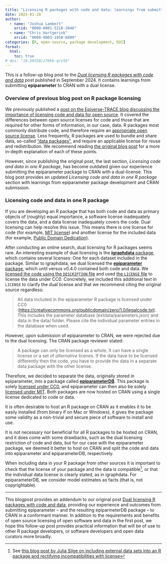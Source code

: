 ```yaml
---
title: "Licensing R packages with code and data: learnings from submitting to CRAN"
date: 2025-01-20
author:
  - name: "Joshua Lambert"
    orcid: "0000-0001-5218-3046"
  - name: "Chris Hartgerink"
    orcid: "0000-0003-1050-6809"
categories: [R, open-source, package development, DOI]
format:
  html: 
    toc: true
# doi: "10.59350/z78kb-qrz59"
---
```


::: {.callout-note}
This is a follow-up blog post to the [_Dual licensing R packages with code and data_](data-licensing.html) post published in September 2024. It contains learnings from submitting **epiparameter** to CRAN with a dual license.
:::

### Overview of previous blog post on R package licensing

We previously published a [post on the Epiverse-TRACE blog discussing the importance of licensing code and data for open source](data-licensing.html). It covered the differences between open source licenses for code and those that are required for other forms of information, in our case, data. R packages most commonly distribute code, and therefore require an [appropriate open source license](https://cran.r-project.org/doc/FAQ/R-exts.html#Licensing). Less frequently, R packages are used to bundle and share data, so-called ["data packages"](https://r-pkgs.org/data.html), and require an applicable license for reuse and redistribution. We recommend reading [the original blog post](data.licensing.html) for a more in-depth explanation of each of these points.

However, since publishing the original post, the last section, _Licensing code and data in one R package_, has become outdated given our experience submitting the epiparameter package to CRAN with a dual-license. This blog post provides an updated _Licensing code and data in one R package_ section with learnings from epiparameter package development and CRAN submission.

### Licensing code and data in one R package

If you are developing an R package that has both code and data as primary objects of (roughly) equal importance, a software license inadequately covers the data, and a data license inadequately covers the code. Dual licensing can help resolve this issue. This means there is one license for code (for example, [MIT license](https://mit-license.org))  and another license for the included data (for example, [Public Domain Dedication](https://creativecommons.org/publicdomain/zero/1.0/legalcode.txt)).

After conducting an online search, dual licensing for R packages seems rare. An interesting example of dual licensing is the [**igraphdata** package](https://github.com/igraph/igraphdata/blob/main/LICENSE), which contains several licenses: One for each dataset included in the package. Similar to igraphdata, we dual licensed the [**epiparameter** package](https://github.com/epiverse-trace/epiparameter), which until versus v0.4.0 contained both code and data. We [licensed the code using the `DESCRIPTION` file](https://github.com/epiverse-trace/epiparameter/blob/v0.3.0/DESCRIPTION#L28) and used [the `LICENSE` file](https://github.com/epiverse-trace/epiparameter/blob/v0.3.0/LICENSE) to license the data under CC0.  Concretely, we included this additional text  in `LICENSE` to clarify the dual license and that we recommend citing the original source regardless:

> All data included in the epiparameter R package is licensed under CC0 (<https://creativecommons.org/publicdomain/zero/1.0/legalcode.txt>). This includes the parameter database (extdata/parameters.json) and data in the data/ folder. Please cite the individual parameter entries in the database when used.

However, upon submission of epiparameter to CRAN, we were rejected due to the dual licensing. The CRAN package reviewer stated:

> A package can only be licensed as a whole. It can have a single license or a set of _alternative_ licenes. If the data have to be licensed differently then the code, you have to provide the data in a separate data package with the other license.

Therefore, we decided to separate the data, originally stored in epiparameter, into a package called [**epiparameterDB**](https://github.com/epiverse-trace/epiparameterDB). This package is solely [licensed under CC0](https://github.com/epiverse-trace/epiparameterDB/blob/main/DESCRIPTION#L15), and epiparameter can then also be solely [licensed under MIT](https://github.com/epiverse-trace/epiparameter/blob/main/DESCRIPTION#L28). Both packages are now hosted on CRAN using a single license dedicated to code or data.

::: {.callout-tip}
It is often desirable to host an R package on CRAN as it enables it to be easily installed (from binary if on Mac or Windows), it gives the package some validity as a non-trivial and secure piece of software to install and use.

It is not necessary nor beneficial for all R packages to be hosted on CRAN, and it does come with some drawbacks, such as the dual licensing restriction of code and data, but for our case with the epiparameter package, we deemed it better to host on CRAN and split the code and data into epiparameter and epiparameterDB, respectively.
:::

When including data in your R package from other sources it is important to check that the license of your package and the data is compatible[^1], or that the individual data license is clearly stated, as in igraphdata. For epiparameterDB, we consider model estimates as facts (that is, not copyrightable).

---

This blogpost provides an addendum to our original post [Dual licensing R packages with code and data](data-licensing.html), providing our experience and outcomes from submitting epiparameter -- and the resulting epiparmeterDB package -- to CRAN in a conformant manner. In addition to the requirements and benefits of open source licensing of open software and data in the first post, we hope this follow-up post provides practical information that will be of use to other R package developers, or software developers and open data curators more broadly.

[^1]: See [this blog post by Julia Silge on including external data sets into an R package and rectifying incompatibilities with license](https://juliasilge.com/blog/sentiment-lexicons/)
